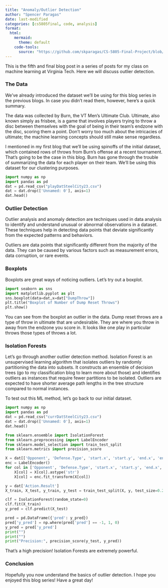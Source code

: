```yaml
---
title: "Anomaly/Outlier Detection"
author: "Spencer Paragas"
date: last-modified
categories: [cs5805final, code, analysis]
format: 
  html: 
    mermaid: 
      theme: default
    code-tools: 
      source: "https://github.com/skparagas/CS-5805-Final-Project/blob/master/blog/outliers/outlier.qmd"
---
```


This is the fifth and final blog post in a series of posts for my class on machine learning at Virginia Tech. Here we will discuss outlier detection.

### The Data

We've already introduced the dataset we'll be using for this blog series in the previous blogs. In case you didn't read them, however, here's a quick summary.

The data was collected by Burn, the VT Men's Ultimate Club. Ultimate, also known simply as frisbee, is a game that involves players trying to throw a disc between themselves with the goal of being in their team's endzone with the disc, scoring them a point. Don't worry too much about the intricacies of ultimate; the machine learning concepts should still make sense regardless.

I mentioned in my first blog that we'll be using spinoffs of the initial dataset, which contained rows of throws from Burn's offense at a recent tournament. That's going to be the case in this blog. Burn has gone through the trouble of summarizing the data for each player on their team. We'll be using this dataset for our clustering purposes.

```python
import numpy as np
import pandas as pd
dat = pd.read_csv("playDatSteelCity23.csv")
dat = dat.drop(['Unnamed: 0'], axis=1)
dat.head()
```



### Outlier Detection

Outlier analysis and anomaly detection are techniques used in data analysis to identify and understand unusual or abnormal observations in a dataset. These techniques help in detecting data points that deviate significantly from the expected patterns and behaviors.

Outliers are data points that significantly different from the majority of the data. They can be caused by various factors such as measurement errors, data corruption, or rare events.

### Boxplots

Boxplots are great ways of noticing outliers. Let's try out a boxplot.

```python
import seaborn as sns
import matplotlib.pyplot as plt
sns.boxplot(data=dat,x=dat["DumpThrow"])
plt.title("Boxplot of Number of Dump Reset Throws")
plt.show()
```

You can see from the boxplot an outlier in the data. Dump reset throws are a type of throw in ultimate that are undesirable. They are where you throw in away from the endzone you score in. It looks like one play in particular throws those types of throws a lot.


### Isolation Forests

Let's go through another outlier detection method. Isolation Forest is an unsupervised learning algorithm that isolates outliers by randomly partitioning the data into subsets. It constructs an ensemble of decision trees (go to my classification blog to learn more about those) and identifies outliers as instances that require fewer partitions to be isolated. Outliers are expected to have shorter average path lengths in the tree structure compared to normal instances.

To test out this ML method, let's go back to our initial dataset.

```python
import numpy as np
import pandas as pd
dat = pd.read_csv("currDatSteelCity23.csv")
dat = dat.drop(['Unnamed: 0'], axis=1)
dat.head()
```

```python
from sklearn.ensemble import IsolationForest
from sklearn.preprocessing import LabelEncoder
from sklearn.model_selection import train_test_split
from sklearn.metrics import precision_score

X = dat[['Opponent', 'Defense.Type', 'start.x', 'start.y', 'end.x', 'end.y', 'Force.Break', 'Throw.Type', 'Throw.Group']]
enc = LabelEncoder()
for col in ['Opponent', 'Defense.Type', 'start.x', 'start.y', 'end.x', 'end.y', 'Force.Break', 'Throw.Type', 'Throw.Group']:
    X[col] = X[col].astype('str')
    X[col] = enc.fit_transform(X[col])

y = dat['Action.Result']
X_train, X_test, y_train, y_test = train_test_split(X, y, test_size=0.2, random_state=42)

clf = IsolationForest(random_state=0)
clf.fit(X_train)
y_pred = clf.predict(X_test)

pred = pd.DataFrame({'pred': y_pred})
pred['y_pred'] = np.where(pred['pred'] == -1, 1, 0)
y_pred = pred['y_pred'] 
print("")
print("")
print("Precision:", precision_score(y_test, y_pred))
```

That's a high precision! Isolation Forests are extremely powerful.

### Conclusion

Hopefully you now understand the basics of outlier detection. I hope you enjoyed this blog series! Have a great day!



